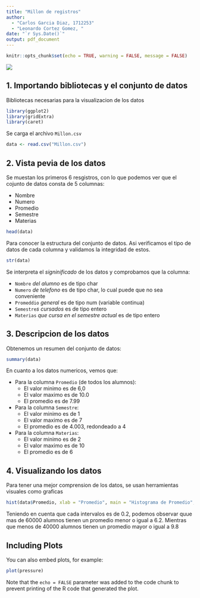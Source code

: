 ---
title: "Millon de registros"
author: 
  - "Carlos Garcia Diaz, 1712253"
  - "Leonardo Cortez Gomez, "
date: "`r Sys.Date()`"
output: pdf_document
---

```{r setup, include=FALSE}
knitr::opts_chunk$set(echo = TRUE, warning = FALSE, message = FALSE)
```

![](image.jpg)

## 1. Importando bibliotecas y el conjunto de datos

Bibliotecas necesarias para la visualizacion de los datos

```{r}
library(ggplot2)
library(gridExtra)
library(caret)
```

Se carga el archivo `Millon.csv`

```{r}
data <- read.csv("Millon.csv")
```

## 2. Vista pevia de los datos

Se muestan los primeros 6 resgistros, con lo que podemos ver que el cojunto de datos consta de 5 columnas:

-   Nombre
-   Numero
-   Promedio
-   Semestre
-   Materias

```{r}
head(data)
```

Para conocer la estructura del conjunto de datos. Asi verificamos el tipo de datos de cada columna y validamos la integridad de estos.

```{r}
str(data)
```

Se interpreta el *signinificado* de los datos y comprobamos que la columna:

-   `Nombre` *del alumno* es de tipo char
-   `Numero` *de telefono* es de tipo char, lo cual puede que no sea conveniente
-   `Promeddio` *general* es de tipo num (variable continua)
-   `Semestre`*s cursados* es de tipo entero
-   `Materias` *que cursa en el semestre actual* es de tipo entero

## 3. Descripcion de los datos

Obtenemos un resumen del conjunto de datos:

```{r}
summary(data)
```

En cuanto a los datos numericos, vemos que:

-   Para la columna `Promedio` (de todos los alumnos):
    -   El valor minimo es de 6,0
    -   El valor maximo es de 10.0
    -   El promedio es de 7.99
-   Para la columna `Semestre`:
    -   El valor minimo es de 1
    -   El valor maximo es de 7
    -   El promedio es de 4.003, redondeado a 4
-   Para la columna `Materias`:
    -   El valor minimo es de 2
    -   El valor maximo es de 10
    -   El promedio es de 6

## 4. Visualizando los datos

Para tener una mejor comprension de los datos, se usan herramientas visuales como graficas

```{r echo=FALSE}
hist(data$Promedio, xlab = "Promedio", main = "Histograma de Promedio", ylab = "Frecuencia")
```

Teniendo en cuenta que cada intervalos es de 0.2, podemos observar quue mas de 60000 alumnos tienen un promedio menor o igual a 6.2. Mientras que menos de 40000 alumnos tienen un promedio mayor o igual a 9.8

## Including Plots

You can also embed plots, for example:

```{r pressure, echo=FALSE}
plot(pressure)
```

Note that the `echo = FALSE` parameter was added to the code chunk to prevent printing of the R code that generated the plot.
